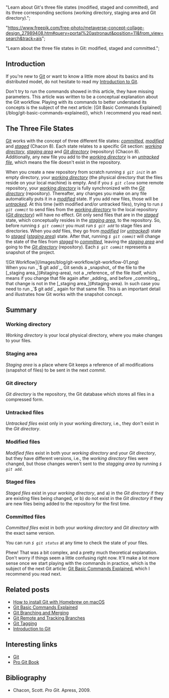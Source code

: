 





  "Learn about Git's three file states (modified, staged and committed), and its three corresponding sections (working directory, staging area and Git directory).";



  "https://www.freepik.com/free-photo/metaverse-concept-collage-design_27989408.htm#query=portal%20astronaut&position=11&from_view=search&track=ais";







  "Learn about the three file states in Git: modified, staged and committed.";




## Introduction

If you're new to [Git](https://git-scm.com/) or want to know a little more about its basics and its distributed
model, do not hesitate to read my [Introduction to Git](/blog/introducing-git/).

<InfoBox theme="warning">
  Don't try to run the commands showed in this article, they have missing
  parameters. This article was written to be a conceptual explanation about the
  Git workflow. Playing with its commands to better understand its concepts is
  the subject of the next article: [Git Basic Commands
  Explained](/blog/git-basic-commands-explained/), which I recommend you read
  next.
</InfoBox>

## The Three File States

[Git](https://git-scm.com/) works with the concept of three different file states: [_committed_](#committed-files), [_modified_](#modified-files) and [_staged_](#staged-files) (Chacon 8).
Each state relates to a specific Git section: [_working directory_](#working-directory), [_staging area_](#staging-area) and [_Git directory_](#git-directory) (repository) (Chacon 8).
Additionally, any new file you add to the [_working directory_](#working-directory) is an [_untracked file_](#untracked-files), which means the file doesn't exist in the repository.

When you create a new repository from scratch running _`$ git init`_ in an empty directory, your [_working directory_](#working-directory) (the physical directory that the files reside on your local machine) is empty.
And if you _`$ git clone`_ some remote repository, your [_working directory_](#working-directory) is fully synchronized with the [_Git directory_](#git-directory) (repository).
Thereafter, any changes you make on any file automatically puts it in a [_modified_](#modified-files) state.
If you add new files, those will be [_untracked_](#untracked-files).
At this time (with modified and/or untracked files), trying to run _`$ git commit`_ to send files from the [_working directory_](#working-directory) to the local repository ([_Git directory_](#git-directory)) will have no effect.
Git only send files that are in the [_staged_](#staged-files) state, which conceptually resides in the [_staging area_](#staging-area), to the repository.
So, before running _`$ git commit`_ you must run _`$ git add`_ to stage files and directories.
When you _add_ files, they go from [_modified_](#modified-files) (or [_untracked_](#untracked-files)) state to [_staged_](#staged-files) ([_staging area_](#staging-area)) state.
After that, running _`$ git commit`_ will change the state of the files from [_staged_](#staged-files) to [_committed_](#committed-files), leaving the [_staging area_](#staging-area) and going to the [_Git directory_](#git-directory) (repository).
Each _`$ git commit`_ represents a snapshot of the project.

<div
  style={{
    width: "100%",
    display: "flex",
    flexDirection: "row",
    justifyContent: "center",
  }}
>
  <div style={{ maxWidth: "400px", flexGrow: 1 }}>
    <ImageWithCaption caption="Git Workflow (Chacon 8)">
      ![Git Workflow](/images/blog/git-workflow/git-workflow-01.png)
    </ImageWithCaption>
  </div>
</div>

<InfoBox theme="warning">
  When you run _`$ git add`_, Git sends a _snapshot_ of the file to the
  [_staging area_](#staging-area), not a _reference_ of the file itself, which
  means if you change that file again after _adding_ and before _commiting_,
  that change is not in the [_staging area_](#staging-area). In such case you
  need to run _`$ git add`_ again for that same file. This is an important
  detail and illustrates how Git works with the snapshot concept.
</InfoBox>

## Summary

### Working directory

_Working directory_ is your local physical directory, where you make changes to your files.

### Staging area

_Staging area_ is a place where Git keeps a reference of all modifications (snapshot of files) to be sent in the next _commit_.

### Git directory

_Git directory_ is the repository, the Git database which stores all files in a compressed form.

### Untracked files

_Untracked files_ exist only in your working directory, i.e., they don't exist in the _Git directory_.

### Modified files

_Modified files_ exist in both your _working directory_ and your _Git directory_, but they have different versions, i.e., the _working directory_ files were changed, but those changes weren't sent to the _stagging area_ by running _`$ git add`_.

### Staged files

_Staged files_ exist in your _working directory_, and a) in the _Git directory_ if they are existing files being changed, or b) do not exist in the _Git directory_ if they are new files being added to the repository for the first time.

### Committed files

_Committed files_ exist in both your _working directory_ and _Git directory_ with the exact same version.

You can run _`$ git status`_ at any time to check the state of your files.

Phew! That was a bit complex, and a pretty much theoretical explanation.
Don't worry if things seem a little confusing right now.
It'll make a lot more sense once we start playing with the commands in practice, which is the subject of the next Git article: [Git Basic Commands Explained](/blog/git-basic-commands-explained/), which I recommend you read next.

## Related posts

- [How to install Git with Homebrew on macOS](/blog/how-to-install-git-with-homebrew-on-macos/)<br />
- [Git Basic Commands Explained](/blog/git-basic-commands-explained/)<br />
- [Git Branching and Merging](/blog/git-branching-and-merging/)<br />
- [Git Remote and Tracking Branches](/blog/git-remote-and-tracking-branches/)<br />
- [Git Tagging](/blog/git-tagging/)<br />
- [Introduction to Git](/blog/introducing-git/)

## Interesting links

- [Git](https://git-scm.com/)<br />
- [Pro Git Book](https://git-scm.com/book/en/v2)

## Bibliography

- Chacon, Scott. _Pro Git_. Apress, 2009.
